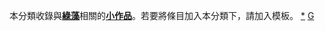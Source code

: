 {{hiddencat}}
本分類收錄與'''[[綠藻|綠藻]]'''相關的'''[[Wikipedia:小作品|小作品]]'''。若要將條目加入本分類下，請加入'''{{tl|Greenalgae-stub}}'''模板。
[[category:綠藻|*]]
[[category:藻類小作品|G]]